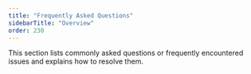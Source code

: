 ```yaml
---
title: "Frequently Asked Questions"
sidebarTitle: "Overview"
order: 230
---
```


This section lists commonly asked questions or frequently encountered issues and explains how to resolve them.
